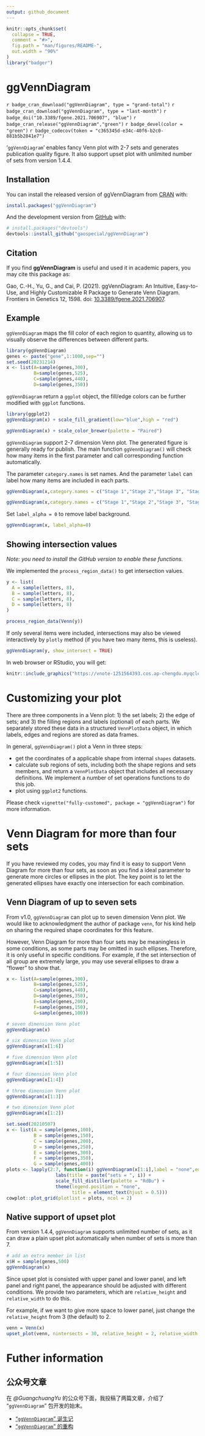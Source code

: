 ```yaml
---
output: github_document
---
```


<!-- README.md is generated from README.Rmd. Please edit that file -->

```r
knitr::opts_chunk$set(
  collapse = TRUE,
  comment = "#>",
  fig.path = "man/figures/README-",
  out.width = "90%"
)
library("badger")
```

# ggVennDiagram

<!-- badges: start -->
`r badge_cran_download("ggVennDiagram", type = "grand-total")`
`r badge_cran_download("ggVennDiagram", type = "last-month")`
`r badge_doi("10.3389/fgene.2021.706907", "blue")`
`r badge_cran_release("ggVennDiagram","green")`
`r badge_devel(color = "green")`
`r badge_codecov(token = "c365345d-e34c-40f6-b2c0-881b5b2841e7")`
<!-- badges: end -->

'`ggVennDiagram`' enables fancy Venn plot with 2-7 sets and generates publication quality figure. It also support upset plot with unlimited number of sets from version 1.4.4.

## Installation

You can install the released version of ggVennDiagram from [CRAN](https://CRAN.R-project.org) with:

``` r
install.packages("ggVennDiagram")
```

And the development version from [GitHub](https://github.com/) with:

``` r
# install.packages("devtools")
devtools::install_github("gaospecial/ggVennDiagram")
```


## Citation

If you find **ggVennDiagram** is useful and used it in academic papers, you may cite this package as:

Gao, C.-H., Yu, G., and Cai, P. (2021). ggVennDiagram: An Intuitive, Easy-to-Use, and Highly Customizable R Package to Generate Venn Diagram. Frontiers in Genetics 12, 1598. doi: [10.3389/fgene.2021.706907](https://www.frontiersin.org/articles/10.3389/fgene.2021.706907/full).



## Example

`ggVennDiagram` maps the fill color of each region to quantity, allowing us to visually observe the differences between different parts. 

```r
library(ggVennDiagram)
genes <- paste("gene",1:1000,sep="")
set.seed(20231214)
x <- list(A=sample(genes,300),
          B=sample(genes,525),
          C=sample(genes,440),
          D=sample(genes,350))
```


`ggVennDiagram` return a `ggplot` object, the fill/edge colors can be further modified with `ggplot` functions.

```r
library(ggplot2)
ggVennDiagram(x) + scale_fill_gradient(low="blue",high = "red")

ggVennDiagram(x) + scale_color_brewer(palette = "Paired")
```

`ggVennDiagram` support 2-7 dimension Venn plot. The generated figure is generally ready for publish. The main function `ggVennDiagram()` will check how many items in the first parameter and call corresponding function automatically.

The parameter `category.names` is set names. And the parameter `label` can label how many items are included in each parts.

```r
ggVennDiagram(x,category.names = c("Stage 1","Stage 2","Stage 3", "Stage4"))

ggVennDiagram(x,category.names = c("Stage 1","Stage 2","Stage 3", "Stage4"), label = "none")
```

Set `label_alpha = 0` to remove label background.

```r
ggVennDiagram(x, label_alpha=0)
```

## Showing intersection values

*Note: you need to install the GitHub version to enable these functions.*

We implemented the `process_region_data()` to get intersection values.

```r
y <- list(
  A = sample(letters, 8),
  B = sample(letters, 8),
  C = sample(letters, 8),
  D = sample(letters, 8)
)

process_region_data(Venn(y))
```

If only several items were included, intersections may also be viewed interactively by `plotly` method (if you have two many items, this is useless).


```r
ggVennDiagram(y, show_intersect = TRUE)
```

In web browser or RStudio, you will get:

```r
knitr::include_graphics("https://vnote-1251564393.cos.ap-chengdu.myqcloud.com/typora-img/intersection.gif")
```

# Customizing your plot

There are three components in a Venn plot: 1) the set labels; 2) the edge of sets;
and 3) the filling regions and labels (optional) of each parts. We separately stored these data in a structured `VennPlotData` object, in which labels, edges and regions are stored as data frames. 

In general, `ggVennDiagram()` plot a Venn in three steps:

- get the coordinates of a applicable shape from internal `shapes` datasets.
- calculate sub regions of sets, including both the shape regions and sets members,
  and return a `VennPlotData` object that includes all necessary definitions.
  We implement a number of set operations functions to do this job.
- plot using `ggplot2` functions.

Please check `vignette("fully-customed", package = "ggVennDiagram")` for more information.

# Venn Diagram for more than four sets

If you have reviewed my codes, you may find it is easy to support Venn Diagram for more than four sets,
as soon as you find a ideal parameter to generate more circles or ellipses in the plot. 
The key point is to let the generated ellipses have exactly one intersection for each combination.

## Venn Diagram of up to seven sets

From v1.0, `ggVennDiagram` can plot up to seven dimension Venn plot. 
We would like to acknowledgment the author of package `venn`, for his kind help on
sharing the required shape coordinates for this feature.

However, Venn Diagram for more than four sets may be meaningless in some conditions, 
as some parts may be omitted in such ellipses. Therefore, it is only useful in specific conditions. 
For example, if the set intersection of all group are extremely large, you may use several
ellipses to draw a "flower" to show that.


```r
x <- list(A=sample(genes,300),
          B=sample(genes,525),
          C=sample(genes,440),
          D=sample(genes,350),
          E=sample(genes,200),
          F=sample(genes,150),
          G=sample(genes,100))

# seven dimension Venn plot
ggVennDiagram(x)

# six dimension Venn plot
ggVennDiagram(x[1:6])

# five dimension Venn plot
ggVennDiagram(x[1:5])

# four dimension Venn plot
ggVennDiagram(x[1:4])

# three dimension Venn plot
ggVennDiagram(x[1:3])

# two dimension Venn plot
ggVennDiagram(x[1:2])
```

```r
set.seed(20210507)
x <- list(A = sample(genes,100),
          B = sample(genes,150),
          C = sample(genes,200),
          D = sample(genes,250),
          E = sample(genes,300),
          F = sample(genes,350),
          G = sample(genes,400))
plots <- lapply(2:7, function(i) ggVennDiagram(x[1:i],label = "none",edge_size = 2) + 
                  labs(title = paste("sets = ", i)) + 
                  scale_fill_distiller(palette = "RdBu") +
                  theme(legend.position = "none",
                        title = element_text(hjust = 0.5)))
cowplot::plot_grid(plotlist = plots, ncol = 2)
```

## Native support of upset plot

From version 1.4.4, `ggVennDiagram` supports unlimited number of sets, as it can draw a plain upset plot automatically when number of sets is more than 7.

```r
# add an extra member in list
x$H = sample(genes,500)
ggVennDiagram(x)
```

Since upset plot is consisted with upper panel and lower panel, and left panel and right panel, the appearance should be adjusted with different conditions. We provide two parameters, which are `relative_height` and `relative_width` to do this.

For example, if we want to give more space to lower panel, just change the `relative_height` from 3 (the default) to 2.

```r
venn = Venn(x)
upset_plot(venn, nintersects = 30, relative_height = 2, relative_width = 0.3)
```


# Futher information

## 公众号文章

在 *@GuangchuangYu* 的公众号下面，我投稿了两篇文章，介绍了 "`ggVennDiagram`" 包开发的始末。

* ["`ggVennDiagram`" 诞生记](https://mp.weixin.qq.com/s/peNWKC5m7EWEv6w3m4rsIA)
* ["`ggVennDiagram`" 的重构](https://mp.weixin.qq.com/s/6kDXPrJRyXab6HpVjq6JBw)

